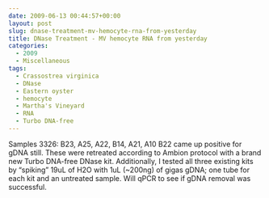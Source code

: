 ```yaml
---
date: 2009-06-13 00:44:57+00:00
layout: post
slug: dnase-treatment-mv-hemocyte-rna-from-yesterday
title: DNase Treatment - MV hemocyte RNA from yesterday
categories:
  - 2009
  - Miscellaneous
tags:
  - Crassostrea virginica
  - DNase
  - Eastern oyster
  - hemocyte
  - Martha's Vineyard
  - RNA
  - Turbo DNA-free
---
```


Samples 3326: B23, A25, A22, B14, A21, A10 B22 came up positive for gDNA still. These were retreated according to Ambion protocol with a brand new Turbo DNA-free DNase kit. Additionally, I tested all three existing kits by "spiking" 19uL of H2O with 1uL (~200ng) of gigas gDNA; one tube for each kit and an untreated sample. Will qPCR to see if gDNA removal was successful.
